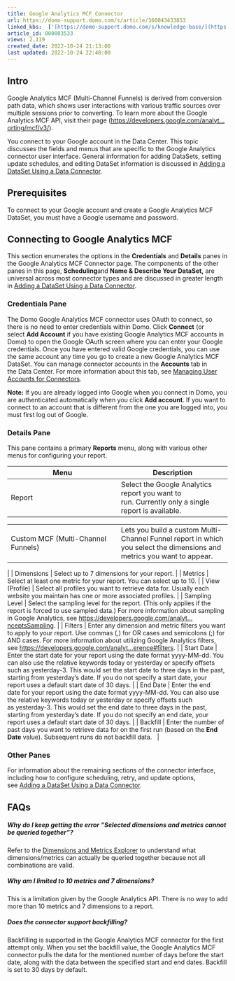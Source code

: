 ```yaml
---
title: Google Analytics MCF Connector
url: https://domo-support.domo.com/s/article/360043433853
linked_kbs:  ['[https://domo-support.domo.com/s/knowledge-base/](https://domo-support.domo.com/s/knowledge-base/)', '[https://domo-support.domo.com/s/](https://domo-support.domo.com/s/)', '[https://domo-support.domo.com/s/topic/0TO5w000000ZammGAC](https://domo-support.domo.com/s/topic/0TO5w000000ZammGAC)', '[https://domo-support.domo.com/s/topic/0TO5w000000ZanLGAS](https://domo-support.domo.com/s/topic/0TO5w000000ZanLGAS)', '[https://domo-support.domo.com/s/topic/0TO5w000000ZaoQGAS](https://domo-support.domo.com/s/topic/0TO5w000000ZaoQGAS)', '[https://domo-support.domo.com/s/article/360042926274](https://domo-support.domo.com/s/article/360042926274)', '[https://domo-support.domo.com/s/article/360042926054](https://domo-support.domo.com/s/article/360042926054)', '[https://domo-support.domo.com/s/article/360043433853](https://domo-support.domo.com/s/article/360043433853)', '[https://domo-support.domo.com/s/topic/0TO5w000000ZaoQGAS/api-connectors](https://domo-support.domo.com/s/topic/0TO5w000000ZaoQGAS/api-connectors)', '[https://domo-support.domo.com/s/article/360043429933](https://domo-support.domo.com/s/article/360043429933)', '[https://domo-support.domo.com/s/article/360043429953](https://domo-support.domo.com/s/article/360043429953)', '[https://domo-support.domo.com/s/article/360042925494](https://domo-support.domo.com/s/article/360042925494)', '[https://domo-support.domo.com/s/article/360043429913](https://domo-support.domo.com/s/article/360043429913)', '[https://domo-support.domo.com/s/article/4408174643607](https://domo-support.domo.com/s/article/4408174643607)', '[https://domo-support.domo.com/s/login/](https://domo-support.domo.com/s/login/)']
article_id: 000003533
views: 2,119
created_date: 2022-10-24 21:13:00
last updated: 2022-10-24 22:40:00
---
```




Intro
-----


Google Analytics MCF (Multi-Channel Funnels) is derived from conversion path data, which shows user interactions with various traffic sources over multiple sessions prior to converting. To learn more about the Google Analytics MCF API, visit their page ([https://developers.google.com/analyt...orting/mcf/v3/](https://developers.google.com/analytics/devguides/reporting/mcf/v3/ "https://developers.google.com/analytics/devguides/reporting/mcf/v3/")).


You connect to your Google account in the Data Center. This topic discusses the fields and menus that are specific to the Google Analytics connector user interface. General information for adding DataSets, setting update schedules, and editing DataSet information is discussed in [Adding a DataSet Using a Data Connector](/s/article/360042926274 "Adding a DataSet Using a Data Connector").


Prerequisites
-------------


To connect to your Google account and create a Google Analytics MCF DataSet, you must have a Google username and password. 


Connecting to Google Analytics MCF
----------------------------------


This section enumerates the options in the **Credentials** and **Details** panes in the Google Analytics MCF Connector page. The components of the other panes in this page, **Scheduling**and **Name & Describe Your DataSet,** are universal across most connector types and are discussed in greater length in [Adding a DataSet Using a Data Connector](/s/article/360042926274 "Adding a DataSet Using a Data Connector").


### Credentials Pane


The Domo Google Analytics MCF connector uses OAuth to connect, so there is no need to enter credentials within Domo. Click **Connect** (or select **Add Account** if you have existing Google Analytics MCF accounts in Domo) to open the Google OAuth screen where you can enter your Google credentials. Once you have entered valid Google credentials, you can use the same account any time you go to create a new Google Analytics MCF DataSet. You can manage connector accounts in the **Accounts** tab in the Data Center. For more information about this tab, see [Managing User Accounts for Connectors](/s/article/360042926054 "Managing User Accounts for Connectors").




 


**Note:** If you are already logged into Google when you connect in Domo, you are authenticated automatically when you click **Add account**. If you want to connect to an account that is different from the one you are logged into, you must first log out of Google.



### Details Pane


This pane contains a primary **Reports** menu, along with various other menus for configuring your report.




| Menu | Description |
| --- | --- |
| Report | Select the Google Analytics report you want to run. Currently only a single report is available.

|  |  |
| --- | --- |
| Custom MCF (Multi-Channel Funnels) | Lets you build a custom Multi-Channel Funnel report in which you select the dimensions and metrics you want to appear. |

 |
| Dimensions | Select up to 7 dimensions for your report. |
| Metrics | Select at least one metric for your report. You can select up to 10. |
| View (Profile) | Select all profiles you want to retrieve data for. Usually each website you maintain has one or more associated profiles. |
| Sampling Level | Select the sampling level for the report. (This only applies if the report is forced to use sampled data.)
For more information about sampling in Google Analytics, see [https://developers.google.com/analyt...nceptsSampling](https://developers.google.com/analytics/resources/concepts/gaConceptsSampling "https://developers.google.com/analytics/resources/concepts/gaConceptsSampling"). |
| Filters | Enter any dimension and metric filters you want to apply to your report. Use commas (,) for OR cases and semicolons (;) for AND cases.
For more information about utilizing Google Analytics filters, see [https://developers.google.com/analyt...erence#filters](https://developers.google.com/analytics/devguides/reporting/core/v3/reference#filters "https://developers.google.com/analytics/devguides/reporting/core/v3/reference#filters"). |
| Start Date | Enter the start date for your report using the date format yyyy-MM-dd. You can also use the relative keywords today or yesterday or specify offsets such as yesterday-3. This would set the start date to three days in the past, starting from yesterday's date.
If you do not specify a start date, your report uses a default start date of 30 days. |
| End Date | Enter the end date for your report using the date format yyyy-MM-dd. You can also use the relative keywords today or yesterday or specify offsets such as yesterday-3. This would set the end date to three days in the past, starting from yesterday's date.
If you do not specify an end date, your report uses a default start date of 30 days. |
| Backfill | Enter the number of past days you want to retrieve data for on the first run (based on the **End Date** value). Subsequent runs do not backfill data.   |


### Other Panes


For information about the remaining sections of the connector interface, including how to configure scheduling, retry, and update options, see [Adding a DataSet Using a Data Connector](/s/article/360042926274 "Adding a DataSet Using a Data Connector").


FAQs
----


##### Why do I keep getting the error "Selected dimensions and metrics cannot be queried together"?


Refer to the [Dimensions and Metrics Explorer](https://developers.google.com/analytics/devguides/reporting/core/dimsmets "Google Analytics MCF Connector") to understand what dimensions/metrics can actually be queried together because not all combinations are valid.


##### Why am I limited to 10 metrics and 7 dimensions?


This is a limitation given by the Google Analytics API. There is no way to add more than 10 metrics and 7 dimensions to a report.


##### Does the connector support backfilling?


Backfilling is supported in the Google Analytics MCF connector for the first attempt only. When you set the backfill value, the Google Analytics MCF connector pulls the data for the mentioned number of days before the start date, along with the data between the specified start and end dates. Backfill is set to 30 days by default.


